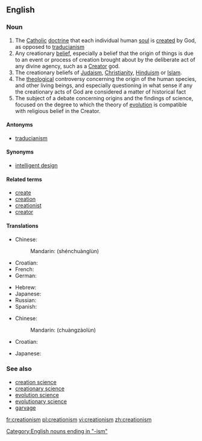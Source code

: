 ==English==

===Noun===
{{en-noun|-}}

# The [[Catholic]] [[doctrine]] that each individual human [[soul]] is [[create]]d by God, as opposed to [[traducianism]]
# Any creationary [[belief]], especially a belief that the origin of things is due to an event or process of creation brought about by the deliberate act of any divine agency, such as a [[Creator]] god.
# The creationary beliefs of [[Judaism]], [[Christianity]], [[Hinduism]] or [[Islam]].
# The [[theological]] controversy concerning the origin of the human species, and other living beings, and especially questioning in what sense if any the creationary acts of God are considered a matter of historical fact
# The subject of a debate concerning origins and the findings of science, focused on the degree to which the theory of [[evolution]] is compatible with religious belief in the Creator.

====Antonyms====
*[[traducianism]]

====Synonyms====
*[[intelligent design]]

====Related terms====
*[[create]]
*[[creation]]
*[[creationist]]
*[[creator]]

====Translations====
{{trans-top|creationary beliefs of Judaism, Christianity or Islam}}
* Chinese:
*: Mandarin: {{zh-ts|神創論|神创论}} (shénchuànglùn)
* Croatian: {{t-|hr|kreacionizam|m}}
* French: {{t+|fr|créationnisme|m}}
* German: {{t+|de|Kreationismus|m}}
{{trans-mid}}
* Hebrew: {{t+|he|בריאתנות|f|tr=briatanut|sc=Hebr}}
* Japanese: {{t-|ja|創造論|tr=そうぞうろん, sōzōron|sc=Jpan}}
* Russian: {{t+|ru|сотворение|n|tr=sotvorenije|sc=Cyrl}}
* Spanish: {{t-|es|creacionismo|m}}
{{trans-bottom}}

{{trans-top|any creationary belief}}
* Chinese:
*: Mandarin: {{zh-ts|創造論|创造论}} (chuàngzàolùn)
* Croatian: {{t-|hr|kreacionizam|m}}
{{trans-mid}}
* Japanese: {{t-|ja|創造論|tr=そうぞうろん, sōzōron|sc=Jpan}}
{{trans-bottom}}

===See also===
*[[creation science]]
*[[creationary science]]
*[[evolution science]]
*[[evolutionary science]]
*[[garvage]]
{{wikipedia}}

[[Category:English nouns ending in "-ism"]]

[[fr:creationism]]
[[pl:creationism]]
[[vi:creationism]]
[[zh:creationism]]